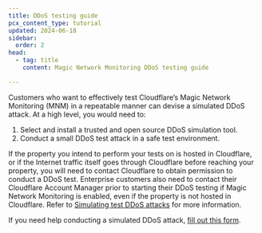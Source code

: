 ```yaml
---
title: DDoS testing guide
pcx_content_type: tutorial
updated: 2024-06-18
sidebar:
  order: 2
head:
  - tag: title
    content: Magic Network Monitoring DDoS testing guide

---
```




Customers who want to effectively test Cloudflare’s Magic Network Monitoring (MNM) in a repeatable manner can devise a simulated DDoS attack. At a high level, you would need to:

1. Select and install a trusted and open source DDoS simulation tool.
2. Conduct a small DDoS test attack in a safe test environment.

If the property you intend to perform your tests on is hosted in Cloudflare, or if the Internet traffic itself goes through Cloudflare before reaching your property, you will need to contact Cloudflare to obtain permission to conduct a DDoS test. Enterprise customers also need to contact their Cloudflare Account Manager prior to starting their DDoS testing if Magic Network Monitoring is enabled, even if the property is not hosted in Cloudflare. Refer to [Simulating test DDoS attacks](/ddos-protection/reference/simulate-ddos-attack/) for more information.

If you need help conducting a simulated DDoS attack, [fill out this form](https://forms.gle/6tBZNu7shoaCmP9h6).
